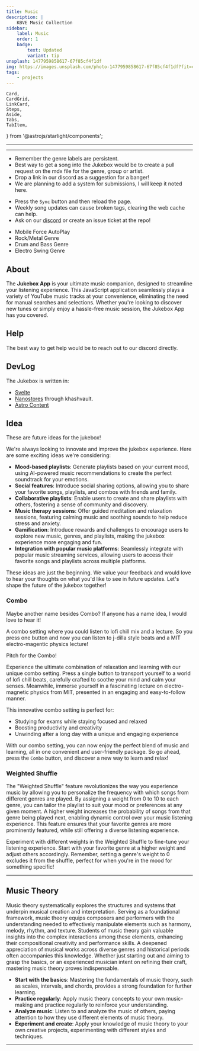 ```yaml
---
title: Music
description: |
    KBVE Music Collection
sidebar:
    label: Music
    order: 1
    badge:
        text: Updated
        variant: tip
unsplash: 1477959858617-67f85cf4f1df
img: https://images.unsplash.com/photo-1477959858617-67f85cf4f1df?fit=crop&w=1400&h=700&q=75
tags:
    - projects
---
```



    Card,
    CardGrid,
    LinkCard,
    Steps,
    Aside,
    Tabs,
    TabItem,
} from '@astrojs/starlight/components';



---

<Adsense />

---

<CardGrid>
<Card title="Song Request/Remix?" icon="seti:audio">

-   Remember the genre labels are persistent.
-   Best way to get a song into the Jukebox would be to create a pull request on the mdx file for the genre, group or artist.
-   Drop a link in our discord as a suggestion for a banger!
-   We are planning to add a system for submissions, I will keep it noted here.

</Card>
<Card title="Troubleshooting Common Issues" icon="star">

-   Press the `Sync` button and then reload the page.
-   Weekly song updates can cause broken tags, clearing the web cache can help.
-   Ask on our [discord](/discord/) or create an issue ticket at the repo!

</Card>
</CardGrid>

<Giscus />

<Aside title='Note: Upcoming Patch Updates!'>

-   Mobile Force AutoPlay
-   Rock/Metal Genre
-   Drum and Bass Genre
-   Electro Swing Genre

</Aside>

## About

The **Jukebox App** is your ultimate music companion, designed to streamline your listening experience.
This JavaScript application seamlessly plays a variety of YouTube music tracks at your convenience, eliminating the need for manual searches and selections.
Whether you're looking to discover new tunes or simply enjoy a hassle-free music session, the Jukebox App has you covered.

## Help

The best way to get help would be to reach out to our discord directly.

## DevLog

The Jukebox is written in:

-   [Svelte](/application/javascript/#svelte)
-   [Nanostores](/application/javascript/#nanostores) through khashvault.
-   [Astro Content](/application/javascript/#astro)

## Idea

These are future ideas for the jukebox!

We're always looking to innovate and improve the jukebox experience. Here are some exciting ideas we're considering:

-   **Mood-based playlists**: Generate playlists based on your current mood, using AI-powered music recommendations to create the perfect soundtrack for your emotions.
-   **Social features**: Introduce social sharing options, allowing you to share your favorite songs, playlists, and combos with friends and family.
-   **Collaborative playlists**: Enable users to create and share playlists with others, fostering a sense of community and discovery.
-   **Music therapy sessions**: Offer guided meditation and relaxation sessions, featuring calming music and soothing sounds to help reduce stress and anxiety.
-   **Gamification**: Introduce rewards and challenges to encourage users to explore new music, genres, and playlists, making the jukebox experience more engaging and fun.
-   **Integration with popular music platforms**: Seamlessly integrate with popular music streaming services, allowing users to access their favorite songs and playlists across multiple platforms.

These ideas are just the beginning.
We value your feedback and would love to hear your thoughts on what you'd like to see in future updates.
Let's shape the future of the jukebox together!

### Combo

<Aside>

Maybe another name besides Combo?
If anyone has a name idea, I would love to hear it!

</Aside>

A combo setting where you could listen to lofi chill mix and a lecture.
So you press one button and now you can listen to j-dilla style beats and a MIT electro-magentic physics lecture!

Pitch for the Combo!

Experience the ultimate combination of relaxation and learning with our unique combo setting.
Press a single button to transport yourself to a world of lofi chill beats, carefully crafted to soothe your mind and calm your senses.
Meanwhile, immerse yourself in a fascinating lecture on electro-magnetic physics from MIT, presented in an engaging and easy-to-follow manner.

This innovative combo setting is perfect for:

-   Studying for exams while staying focused and relaxed
-   Boosting productivity and creativity
-   Unwinding after a long day with a unique and engaging experience

With our combo setting, you can now enjoy the perfect blend of music and learning, all in one convenient and user-friendly package.
So go ahead, press the `Combo` button, and discover a new way to learn and relax!

### Weighted Shuffle

The "Weighted Shuffle" feature revolutionizes the way you experience music by allowing you to personalize the frequency with which songs from different genres are played.
By assigning a weight from 0 to 10 to each genre, you can tailor the playlist to suit your mood or preferences at any given moment.
A higher weight increases the probability of songs from that genre being played next, enabling dynamic control over your music listening experience.
This feature ensures that your favorite genres are more prominently featured, while still offering a diverse listening experience.

<Aside type='tip'>

Experiment with different weights in the Weighted Shuffle to fine-tune your listening experience.
Start with your favorite genre at a higher weight and adjust others accordingly.
Remember, setting a genre's weight to 0 excludes it from the shuffle, perfect for when you're in the mood for something specific!

</Aside>

---

## Music Theory

Music theory systematically explores the structures and systems that underpin musical creation and interpretation.
Serving as a foundational framework, music theory equips composers and performers with the understanding needed to effectively manipulate elements such as harmony, melody, rhythm, and texture.
Students of music theory gain valuable insights into the complex interactions among these elements, enhancing their compositional creativity and performance skills.
A deepened appreciation of musical works across diverse genres and historical periods often accompanies this knowledge.
Whether just starting out and aiming to grasp the basics, or an experienced musician intent on refining their craft, mastering music theory proves indispensable.

<Aside type='tip' title='Tips for Learning Music Theory'>

-   **Start with the basics**: Mastering the fundamentals of music theory, such as scales, intervals, and chords, provides a strong foundation for further learning.
-   **Practice regularly**: Apply music theory concepts to your own music-making and practice regularly to reinforce your understanding.
-   **Analyze music**: Listen to and analyze the music of others, paying attention to how they use different elements of music theory.
-   **Experiment and create**: Apply your knowledge of music theory to your own creative projects, experimenting with different styles and techniques.

</Aside>

---
